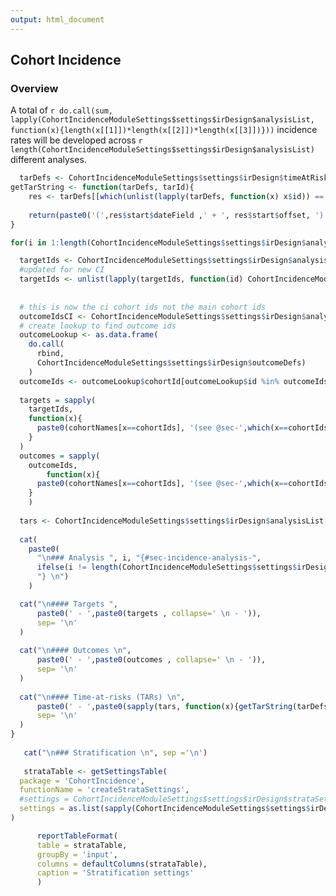 ```yaml
---
output: html_document
---
```

  
## Cohort Incidence

### Overview

A total of ``r do.call(sum, lapply(CohortIncidenceModuleSettings$settings$irDesign$analysisList, function(x){length(x[[1]])*length(x[[2]])*length(x[[3]])}))`` incidence rates will be developed across ``r length(CohortIncidenceModuleSettings$settings$irDesign$analysisList)`` different analyses.

```r

  tarDefs <- CohortIncidenceModuleSettings$settings$irDesign$timeAtRiskDefs
getTarString <- function(tarDefs, tarId){
    res <- tarDefs[[which(unlist(lapply(tarDefs, function(x) x$id)) == tarId)]]
    
    return(paste0('(',res$start$dateField ,' + ', res$start$offset, ') - (', res$end$dateField, ' + ', res$end$offset, ')'))
}

for(i in 1:length(CohortIncidenceModuleSettings$settings$irDesign$analysisList)){

  targetIds <- CohortIncidenceModuleSettings$settings$irDesign$analysisList[[i]]$targets
  #updated for new CI
  targetIds <- unlist(lapply(targetIds, function(id) CohortIncidenceModuleSettings$settings$irDesign$targetDefs[[id]]$id))
  
  
  # this is now the ci cohort ids not the main cohort ids
  outcomeIdsCI <- CohortIncidenceModuleSettings$settings$irDesign$analysisList[[i]]$outcomes
  # create lookup to find outcome ids
  outcomeLookup <- as.data.frame(
    do.call(
      rbind, 
      CohortIncidenceModuleSettings$settings$irDesign$outcomeDefs)
    )
  outcomeIds <- outcomeLookup$cohortId[outcomeLookup$id %in% outcomeIdsCI]
  
  targets = sapply(
    targetIds, 
    function(x){
      paste0(cohortNames[x==cohortIds], '(see @sec-',which(x==cohortIds), ')')
    }
  )
  outcomes = sapply(
    outcomeIds, 
        function(x){
      paste0(cohortNames[x==cohortIds], '(see @sec-',which(x==cohortIds), ')')
    }
    )
  
  tars <- CohortIncidenceModuleSettings$settings$irDesign$analysisList[[i]]$tars
  
  cat(
    paste0(
      "\n### Analysis ", i, "{#sec-incidence-analysis-",
      ifelse(i != length(CohortIncidenceModuleSettings$settings$irDesign$analysisList), i, 'end'),
      "} \n")
    )

  cat("\n#### Targets ",
      paste0(' - ',paste0(targets , collapse=' \n - ')), 
      sep= '\n'
  )
  
  cat("\n#### Outcomes \n",
      paste0(' - ',paste0(outcomes , collapse=' \n - ')), 
      sep= '\n'
  )
  
  cat("\n#### Time-at-risks (TARs) \n",
      paste0(' - ',paste0(sapply(tars, function(x){getTarString(tarDefs, x)}) , collapse=' \n - ')), 
      sep= '\n'
  )
}
  
   cat("\n### Stratification \n", sep ='\n')
   
   strataTable <- getSettingsTable(
  package = 'CohortIncidence', 
  functionName = 'createStrataSettings',
  #settings = CohortIncidenceModuleSettings$settings$irDesign$strataSettings
  settings = as.list(sapply(CohortIncidenceModuleSettings$settings$irDesign$strataSettings, function(x) paste(x, sep = ',', collapse = ','))) 
)

      reportTableFormat(
      table = strataTable, 
      groupBy = 'input',
      columns = defaultColumns(strataTable),
      caption = 'Stratification settings'
      )

      
  
```

